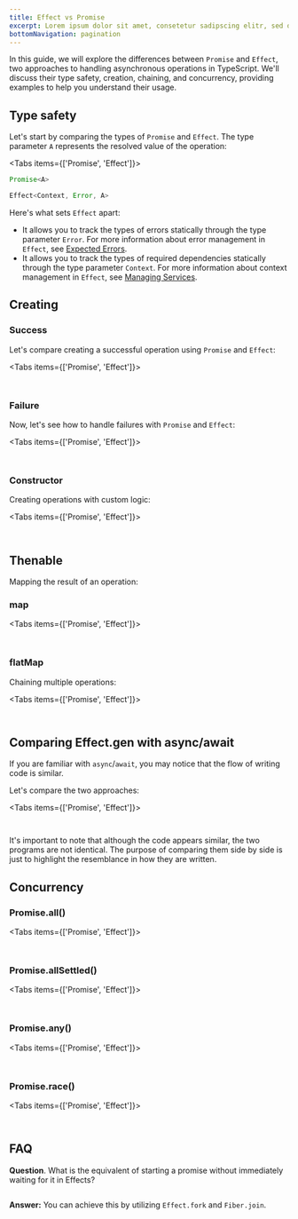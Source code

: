 ```yaml
---
title: Effect vs Promise
excerpt: Lorem ipsum dolor sit amet, consetetur sadipscing elitr, sed diam nonumy eirmod tempor invidunt ut labore.
bottomNavigation: pagination
---
```


In this guide, we will explore the differences between `Promise` and `Effect`, two approaches to handling asynchronous operations in TypeScript. We'll discuss their type safety, creation, chaining, and concurrency, providing examples to help you understand their usage.

## Type safety

Let's start by comparing the types of `Promise` and `Effect`. The type parameter `A` represents the resolved value of the operation:

<Tabs items={['Promise', 'Effect']}>
<Tab>

```ts
Promise<A>
```

</Tab>
<Tab>

```ts
Effect<Context, Error, A>
```

</Tab>
</Tabs>

Here's what sets `Effect` apart:

- It allows you to track the types of errors statically through the type parameter `Error`. For more information about error management in `Effect`, see [Expected Errors](../guides/error-management/expected-errors).
- It allows you to track the types of required dependencies statically through the type parameter `Context`. For more information about context management in `Effect`, see [Managing Services](../guides/context-management/services).

## Creating

### Success

Let's compare creating a successful operation using `Promise` and `Effect`:

<Tabs items={['Promise', 'Effect']}>
<Tab>

```ts file=<rootDir>/src/effect-vs-promise/success-promise.ts

```

</Tab>
<Tab>

```ts file=<rootDir>/src/effect-vs-promise/success-effect.ts#L3-

```

</Tab>
</Tabs>

### Failure

Now, let's see how to handle failures with `Promise` and `Effect`:

<Tabs items={['Promise', 'Effect']}>
<Tab>

```ts file=<rootDir>/src/effect-vs-promise/failure-promise.ts

```

</Tab>
<Tab>

```ts file=<rootDir>/src/effect-vs-promise/failure-effect.ts#L3-

```

</Tab>
</Tabs>

### Constructor

Creating operations with custom logic:

<Tabs items={['Promise', 'Effect']}>
<Tab>

```ts file=<rootDir>/src/effect-vs-promise/constructor-promise.ts

```

</Tab>
<Tab>

```ts file=<rootDir>/src/effect-vs-promise/constructor-effect.ts#L3-

```

</Tab>
</Tabs>

## Thenable

Mapping the result of an operation:

### map

<Tabs items={['Promise', 'Effect']}>
<Tab>

```ts file=<rootDir>/src/effect-vs-promise/map-promise.ts

```

</Tab>
<Tab>

```ts file=<rootDir>/src/effect-vs-promise/map-effect.ts#L3-

```

</Tab>
</Tabs>

### flatMap

Chaining multiple operations:

<Tabs items={['Promise', 'Effect']}>
<Tab>

```ts file=<rootDir>/src/effect-vs-promise/flatMap-promise.ts

```

</Tab>
<Tab>

```ts file=<rootDir>/src/effect-vs-promise/flatMap-effect.ts#L3-

```

</Tab>
</Tabs>

## Comparing Effect.gen with async/await

If you are familiar with `async`/`await`, you may notice that the flow of writing code is similar.

Let's compare the two approaches:

<Tabs items={['Promise', 'Effect']}>
<Tab>

```ts file=<rootDir>/src/effect-vs-promise/program-promise.ts

```

</Tab>
<Tab>

```ts file=<rootDir>/src/effect-vs-promise/program-effect.ts#L3-

```

</Tab>
</Tabs>

It's important to note that although the code appears similar, the two programs are not identical. The purpose of comparing them side by side is just to highlight the resemblance in how they are written.

## Concurrency

### Promise.all()

<Tabs items={['Promise', 'Effect']}>
<Tab>

```ts file=<rootDir>/src/effect-vs-promise/all-promise.ts

```

</Tab>
<Tab>

```ts file=<rootDir>/src/effect-vs-promise/all-effect.ts#L3-

```

</Tab>
</Tabs>

### Promise.allSettled()

<Tabs items={['Promise', 'Effect']}>
<Tab>

```ts file=<rootDir>/src/effect-vs-promise/allSettled-promise.ts

```

</Tab>
<Tab>

```ts file=<rootDir>/src/effect-vs-promise/allSettled-effect.ts#L3-

```

</Tab>
</Tabs>

### Promise.any()

<Tabs items={['Promise', 'Effect']}>
<Tab>

```ts file=<rootDir>/src/effect-vs-promise/any-promise.ts

```

</Tab>
<Tab>

```ts file=<rootDir>/src/effect-vs-promise/any-effect.ts#L3-

```

</Tab>
</Tabs>

### Promise.race()

<Tabs items={['Promise', 'Effect']}>
<Tab>

```ts file=<rootDir>/src/effect-vs-promise/race-promise.ts

```

</Tab>
<Tab>

```ts file=<rootDir>/src/effect-vs-promise/race-effect.ts#L3-

```

</Tab>
</Tabs>

## FAQ

**Question**. What is the equivalent of starting a promise without immediately waiting for it in Effects?

```ts {10,16} file=<rootDir>/src/effect-vs-promise/faq/faq-1-promise.ts

```

**Answer:** You can achieve this by utilizing `Effect.fork` and `Fiber.join`.

```ts {11,17} file=<rootDir>/src/effect-vs-promise/faq/faq-1-effect.ts

```
